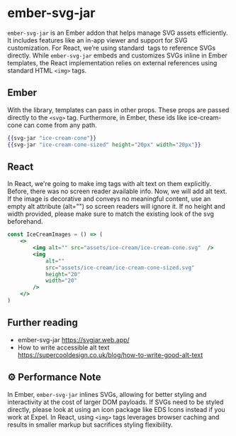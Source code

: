 # ember-svg-jar

`ember-svg-jar` is an Ember addon that helps manage SVG assets efficiently. It includes features like an in-app viewer and support for SVG customization. For React, we’re using standard <img> tags to reference SVGs directly. While `ember-svg-jar` embeds and customizes SVGs inline in Ember templates, the React implementation relies on external references using standard HTML `<img>` tags. 

## Ember

With the library, templates can pass in other props. These props are passed directly to the `<svg>` tag. Furthermore, in Ember, these ids like ice-cream-cone can come from any path.

```hbs title="/components/ice-cream/template.hbs" showLineNumbers
{{svg-jar "ice-cream-cone"}}
{{svg-jar "ice-cream-cone-sized" height="20px" width="20px"}}
```

## React 

In React, we're going to make img tags with alt text on them explicitly. Before, there was no screen reader available info. Now, we will add alt text. If the image is decorative and conveys no meaningful content, use an empty alt attribute (alt="") so screen readers will ignore it. If no height and width provided, please make sure to match the existing look of the svg beforehand.

```jsx showLineNumbers
const IceCreamImages = () => (
	<>
		<img alt="" src="assets/ice-cream/ice-cream-cone.svg"  />
		<img 
			alt="" 
			src="assets/ice-cream/ice-cream-cone-sized.svg" 
			height="20" 
			width="20"
		/>
	</>
)
```

## Further reading 

- ember-svg-jar https://svgjar.web.app/
- How to write accessible alt text https://supercooldesign.co.uk/blog/how-to-write-good-alt-text


## ⚙️ Performance Note
In Ember, `ember-svg-jar` inlines SVGs, allowing for better styling and interactivity at the cost of larger DOM payloads. If SVGs need to be styled directly, please look at using an icon package like EDS Icons instead if you work at Expel. In React, using `<img>` tags leverages browser caching and results in smaller markup but sacrifices styling flexibility.
